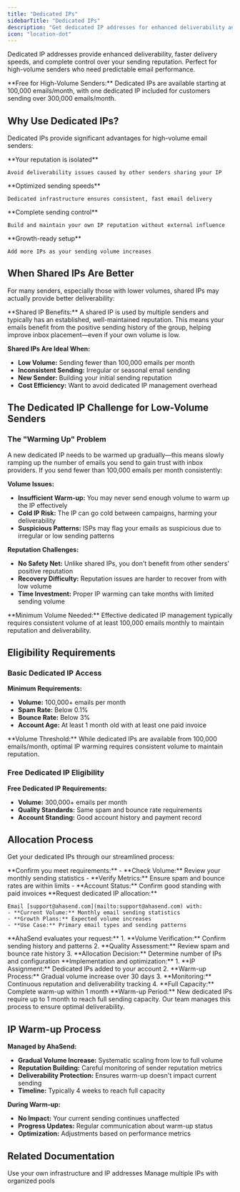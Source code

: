 ```yaml
---
title: "Dedicated IPs"
sidebarTitle: "Dedicated IPs"
description: "Get dedicated IP addresses for enhanced deliverability and sending reputation at scale"
icon: "location-dot"
---
```


Dedicated IP addresses provide enhanced deliverability, faster delivery speeds, and complete control over your sending reputation. Perfect for high-volume senders who need predictable email performance.

<Info>
**Free for High-Volume Senders:** Dedicated IPs are available starting at 100,000 emails/month, with one dedicated IP included for customers sending over 300,000 emails/month.
</Info>

## Why Use Dedicated IPs?

Dedicated IPs provide significant advantages for high-volume email senders:

<CardGroup cols={2}>
  <Card title="Enhanced Deliverability" icon="paper-plane">
    **Your reputation is isolated**

    Avoid deliverability issues caused by other senders sharing your IP
  </Card>
  <Card title="Faster Delivery" icon="gauge-high">
    **Optimized sending speeds**

    Dedicated infrastructure ensures consistent, fast email delivery
  </Card>
  <Card title="Reputation Control" icon="shield-check">
    **Complete sending control**

    Build and maintain your own IP reputation without external influence
  </Card>
  <Card title="Scalable Infrastructure" icon="arrow-trend-up">
    **Growth-ready setup**

    Add more IPs as your sending volume increases
  </Card>
</CardGroup>

## When Shared IPs Are Better

For many senders, especially those with lower volumes, shared IPs may actually provide better deliverability:

<Note>
**Shared IP Benefits:** A shared IP is used by multiple senders and typically has an established, well-maintained reputation. This means your emails benefit from the positive sending history of the group, helping improve inbox placement—even if your own volume is low.
</Note>

**Shared IPs Are Ideal When:**
- **Low Volume:** Sending fewer than 100,000 emails per month
- **Inconsistent Sending:** Irregular or seasonal email sending
- **New Sender:** Building your initial sending reputation
- **Cost Efficiency:** Want to avoid dedicated IP management overhead

## The Dedicated IP Challenge for Low-Volume Senders

### The "Warming Up" Problem

A new dedicated IP needs to be warmed up gradually—this means slowly ramping up the number of emails you send to gain trust with inbox providers. If you send fewer than 100,000 emails per month consistently:

**Volume Issues:**
- **Insufficient Warm-up:** You may never send enough volume to warm up the IP effectively
- **Cold IP Risk:** The IP can go cold between campaigns, harming your deliverability
- **Suspicious Patterns:** ISPs may flag your emails as suspicious due to irregular or low sending patterns

**Reputation Challenges:**
- **No Safety Net:** Unlike shared IPs, you don't benefit from other senders' positive reputation
- **Recovery Difficulty:** Reputation issues are harder to recover from with low volume
- **Time Investment:** Proper IP warming can take months with limited sending volume

<Warning>
**Minimum Volume Needed:** Effective dedicated IP management typically requires consistent volume of at least 100,000 emails monthly to maintain reputation and deliverability.
</Warning>

## Eligibility Requirements

### Basic Dedicated IP Access

**Minimum Requirements:**
- **Volume:** 100,000+ emails per month
- **Spam Rate:** Below 0.1%
- **Bounce Rate:** Below 3%
- **Account Age:** At least 1 month old with at least one paid invoice

<Note>
**Volume Threshold:** While dedicated IPs are available from 100,000 emails/month, optimal IP warming requires consistent volume to maintain reputation.
</Note>

### Free Dedicated IP Eligibility

**Free Dedicated IP Requirements:**
- **Volume:** 300,000+ emails per month
- **Quality Standards:** Same spam and bounce rate requirements
- **Account Standing:** Good account history and payment record

## Allocation Process

Get your dedicated IPs through our streamlined process:

<Steps>
  <Step title="Verify Eligibility" icon="circle-check">
    **Confirm you meet requirements:**
    - **Check Volume:** Review your monthly sending statistics
    - **Verify Metrics:** Ensure spam and bounce rates are within limits
    - **Account Status:** Confirm good standing with paid invoices
  </Step>

  <Step title="Contact AhaSend" icon="envelope">
    **Request dedicated IP allocation:**

    Email [support@ahasend.com](mailto:support@ahasend.com) with:
    - **Current Volume:** Monthly email sending statistics
    - **Growth Plans:** Expected volume increases
    - **Use Case:** Primary email types and sending patterns
  </Step>

  <Step title="Review & Approval" icon="clipboard-check">
    **AhaSend evaluates your request:**
    1. **Volume Verification:** Confirm sending history and patterns
    2. **Quality Assessment:** Review spam and bounce rate history
    3. **Allocation Decision:** Determine number of IPs and configuration
  </Step>

  <Step title="IP Assignment & Warm-up" icon="fire">
    **Implementation and optimization:**
    1. **IP Assignment:** Dedicated IPs added to your account
    2. **Warm-up Process:** Gradual volume increase over 30 days
    3. **Monitoring:** Continuous reputation and deliverability tracking
    4. **Full Capacity:** Complete warm-up within 1 month
  </Step>
</Steps>

<Warning>
**Warm-up Period:** New dedicated IPs require up to 1 month to reach full sending capacity. Our team manages this process to ensure optimal deliverability.
</Warning>

## IP Warm-up Process

**Managed by AhaSend:**
- **Gradual Volume Increase:** Systematic scaling from low to full volume
- **Reputation Building:** Careful monitoring of sender reputation metrics
- **Deliverability Protection:** Ensures warm-up doesn't impact current sending
- **Timeline:** Typically 4 weeks to reach full capacity

**During Warm-up:**
- **No Impact:** Your current sending continues unaffected
- **Progress Updates:** Regular communication about warm-up status
- **Optimization:** Adjustments based on performance metrics

## Related Documentation

<CardGroup cols={2}>
  <Card title="Bring Your Own IP" icon="server" href="/scale/byoip">
    Use your own infrastructure and IP addresses
  </Card>

  <Card title="IP Pools" icon="layer-group" href="/scale/ip-pools">
    Manage multiple IPs with organized pools
  </Card>
</CardGroup>

